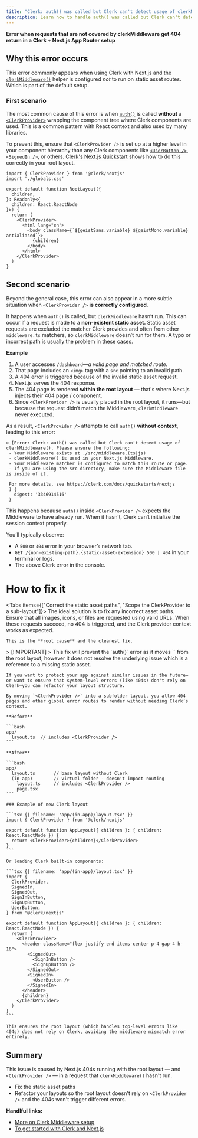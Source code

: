 ```yaml
---
title: "Clerk: auth() was called but Clerk can't detect usage of clerkMiddleware()"
description: Learn how to handle auth() was called but Clerk can't detect usage of clerkMiddleware() when getting 404 errors in Next.js.
---
```


**Error when requests that are not covered by clerkMiddleware get 404 return in a Clerk + Next.js App Router setup**

## Why this error occurs

This error commonly appears when using Clerk with Next.js and the [`clerkMiddleware()`](/docs/references/nextjs/clerk-middleware) helper is configured _not_ to run on static asset routes. Which is part of the default setup.

### First scenario

The most common cause of this error is when [`auth()`](/docs/references/nextjs/auth) is called **without** a [`<ClerkProvider>`](/docs/components/clerk-provider) wrapping the component tree where Clerk components are used. This is a common pattern with React context and also used by many libraries.

To prevent this, ensure that `<ClerkProvider />` is set up at a higher level in your component hierarchy than any Clerk components like [`<UserButton />`](https://clerk.com/docs/components/user/user-button), [`<SignedIn />`](https://clerk.com/docs/components/control/signed-in), or others. [Clerk's Next.js Quickstart](https://clerk.com/docs/quickstarts/nextjs) shows how to do this correctly in your root layout.

```tsx {{ filename: 'app/layout.tsx' }}
import { ClerkProvider } from '@clerk/nextjs'
import './globals.css'

export default function RootLayout({
  children,
}: Readonly<{
  children: React.ReactNode
}>) {
  return (
    <ClerkProvider>
      <html lang="en">
        <body className={`${geistSans.variable} ${geistMono.variable} antialiased`}>
          {children}
        </body>
      </html>
    </ClerkProvider>
  )
}
```

## Second scenario

Beyond the general case, this error can also appear in a more subtle situation when `<ClerkProvider />` **is correctly configured**.

It happens when `auth()` is called, but `clerkMiddleware` hasn’t run. This can occur if a request is made to a **non-existent static asset.** Static asset requests are excluded the matcher Clerk provides and often from other `middleware.ts` matchers, so `clerkMiddleware` doesn’t run for them. A typo or incorrect path is usually the problem in these cases.

**Example**

1. A user accesses `/dashboard`—_a valid page and matched route._
1. That page includes an `<img>` tag with a `src` pointing to an invalid path.
1. A 404 error is triggered because of the invalid static asset request.
1. Next.js serves the 404 response.
1. The 404 page is rendered **within the root layout** — that's where Next.js injects their 404 page / component.
1. Since `<ClerkProvider />` is usually placed in the root layout, it runs—but because the request didn’t match the Middleware, `clerkMiddleware` never executed.

As a result, `<ClerkProvider />` attempts to call `auth()` **without context**, leading to this error:

```text
⨯ [Error: Clerk: auth() was called but Clerk can't detect usage of clerkMiddleware(). Please ensure the following:
 - Your Middleware exists at ./src/middleware.(ts|js)
 - clerkMiddleware() is used in your Next.js Middleware.
 - Your Middleware matcher is configured to match this route or page.
 - If you are using the src directory, make sure the Middleware file is inside of it.

 For more details, see https://clerk.com/docs/quickstarts/nextjs
 ] {
   digest: '3346914516'
 }
```

This happens because `auth()` inside `<ClerkProvider />` expects the Middleware to have already run. When it hasn’t, Clerk can’t initialize the session context properly.

You’ll typically observe:

- A `500` or `404` error in your browser’s network tab.
- `GET /{non-existing-path}.{static-asset-extension} 500 | 404` in your terminal or logs.
- The above Clerk error in the console.

# How to fix it

<Tabs items={["Correct the static asset paths", "Scope the ClerkProvider to a sub-layout"]}>
  <Tab>
    The ideal solution is to fix any incorrect asset paths. Ensure that all images, icons, or files are requested using valid URLs. When these requests succeed, no 404 is triggered, and the Clerk provider context works as expected.

    This is the **root cause** and the cleanest fix.
  </Tab>

  <Tab>
    > [!IMPORTANT]
    > This fix will prevent the `auth()` error as it moves `<ClerkProvider />` from the root layout, however it does not resolve the underlying issue which is a reference to a missing static asset.

    If you want to protect your app against similar issues in the future—or want to ensure that system-level errors (like 404s) don't rely on Clerk—you can refactor your layout structure.

    By moving `<ClerkProvider />` into a subfolder layout, you allow 404 pages and other global error routes to render without needing Clerk’s context.

    **Before**

    ```bash
    app/
      layout.ts  // includes <ClerkProvider />
    ```

    **After**

    ```bash
    app/
      layout.ts       // base layout without Clerk
      (in-app)        // virtual folder - doesn't impact routing
        layout.ts     // includes <ClerkProvider />
        page.tsx
    ```

    ### Example of new Clerk layout

    ```tsx {{ filename: 'app/(in-app)/layout.tsx' }}
    import { ClerkProvider } from '@clerk/nextjs'

    export default function AppLayout({ children }: { children: React.ReactNode }) {
      return <ClerkProvider>{children}</ClerkProvider>
    }
    ```

    Or loading Clerk built-in components:

    ```tsx {{ filename: 'app/(in-app)/layout.tsx' }}
    import {
      ClerkProvider,
      SignedIn,
      SignedOut,
      SignInButton,
      SignUpButton,
      UserButton,
    } from '@clerk/nextjs'

    export default function AppLayout({ children }: { children: React.ReactNode }) {
      return (
        <ClerkProvider>
          <header className="flex justify-end items-center p-4 gap-4 h-16">
            <SignedOut>
              <SignInButton />
              <SignUpButton />
            </SignedOut>
            <SignedIn>
              <UserButton />
            </SignedIn>
          </header>
          {children}
        </ClerkProvider>
      )
    }
    ```

    This ensures the root layout (which handles top-level errors like 404s) does not rely on Clerk, avoiding the middleware mismatch error entirely.
  </Tab>
</Tabs>

## Summary

This issue is caused by Next.js 404s running with the root layout — and `<ClerkProvider />` — in a request that `clerkMiddleware()` hasn't run.

- Fix the static asset paths
- Refactor your layouts so the root layout doesn't rely on `<ClerkProvider />` and the 404s won't trigger different errors.

**Handlful links:**

- [More on Clerk Middleware setup](https://clerk.com/docs/references/nextjs/clerk-middleware)
- [To get started with Clerk and Next.js](https://clerk.com/docs/quickstarts/nextjs)
